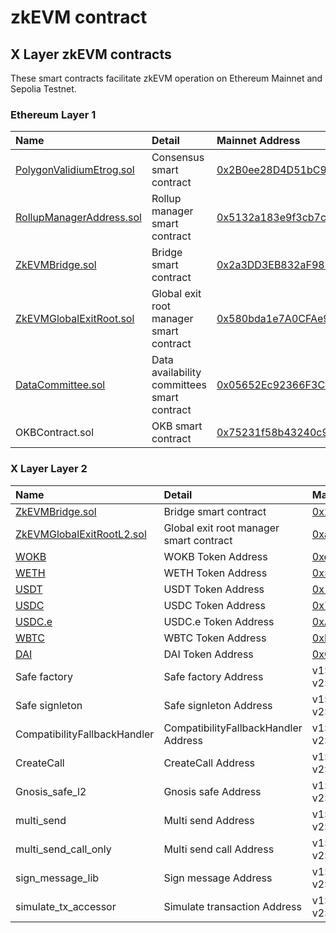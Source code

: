 # zkEVM contract
## X Layer zkEVM contracts
These smart contracts facilitate zkEVM operation on Ethereum Mainnet and Sepolia Testnet. 
### Ethereum Layer 1
|Name|Detail|Mainnet Address| Testnet Address| 
|:----|:--|:--|:--|
|[PolygonValidiumEtrog.sol](https://github.com/okx/xlayer-contracts/blob/release/v0.3.0/contracts/v2/consensus/validium/PolygonValidiumEtrog.sol "PolygonValidiumEtrog.sol")|Consensus smart contract|[0x2B0ee28D4D51bC9aDde5E58E295873F61F4a0507](https://etherscan.io/address/0x2B0ee28D4D51bC9aDde5E58E295873F61F4a0507 "0x2B0ee28D4D51bC9aDde5E58E295873F61F4a0507")|[0x01469dACfDDA885D68Ff0f8628F2629c14F95a20](https://sepolia.etherscan.io/address/0x01469dACfDDA885D68Ff0f8628F2629c14F95a20 "0x01469dACfDDA885D68Ff0f8628F2629c14F95a20")|
|[RollupManagerAddress.sol](https://github.com/okx/xlayer-contracts/blob/release/v0.3.0/contracts/v2/PolygonRollupManager.sol "RollupManagerAddress.sol")|Rollup manager smart contract|[0x5132a183e9f3cb7c848b0aac5ae0c4f0491b7ab2](https://etherscan.io/address/0x5132a183e9f3cb7c848b0aac5ae0c4f0491b7ab2 "0x5132a183e9f3cb7c848b0aac5ae0c4f0491b7ab2")|[0x6662621411A8DACC3cA7049C8BddABaa9a999ce3](https://sepolia.etherscan.io/address/0x6662621411A8DACC3cA7049C8BddABaa9a999ce3 "0x6662621411A8DACC3cA7049C8BddABaa9a999ce3")|
|[ZkEVMBridge.sol](https://github.com/okx/xlayer-contracts/blob/release/v0.3.0/contracts/v2/PolygonZkEVMBridgeV2.sol "ZkEVMBridge.sol")|Bridge smart contract| [0x2a3DD3EB832aF982ec71669E178424b10Dca2EDe](https://etherscan.io/address/0x2a3DD3EB832aF982ec71669E178424b10Dca2EDe "0x2a3DD3EB832aF982ec71669E178424b10Dca2EDe")|[0x7a4Ee6f9F0aB037fE771FC36D39C1E19bcc0Fdb5](https://sepolia.etherscan.io/address/0x7a4Ee6f9F0aB037fE771FC36D39C1E19bcc0Fdb5 "0x7a4Ee6f9F0aB037fE771FC36D39C1E19bcc0Fdb5")|
|[ZkEVMGlobalExitRoot.sol](https://github.com/okx/xlayer-contracts/blob/release/v0.3.0/contracts/v2/PolygonZkEVMGlobalExitRootV2.sol "ZkEVMGlobalExitRoot.sol")|Global exit root manager smart contract|[0x580bda1e7A0CFAe92Fa7F6c20A3794F169CE3CFb](https://etherscan.io/address/0x580bda1e7A0CFAe92Fa7F6c20A3794F169CE3CFb "0x580bda1e7A0CFAe92Fa7F6c20A3794F169CE3CFb")|[0x66E61bA00F58b857A9DD2C500F3aBc424A46BD20](https://sepolia.etherscan.io/address/0x66E61bA00F58b857A9DD2C500F3aBc424A46BD20 "0x66E61bA00F58b857A9DD2C500F3aBc424A46BD20")|
|[DataCommittee.sol](https://github.com/okx/xlayer-contracts/blob/release/v0.3.0/contracts/v2/consensus/validium/PolygonDataCommittee.sol "DataCommittee.sol")|Data availability committees smart contract|[0x05652Ec92366F3C2255991a265c499E01Ba58e6a](https://etherscan.io/address/0x05652Ec92366F3C2255991a265c499E01Ba58e6a "0x05652Ec92366F3C2255991a265c499E01Ba58e6a") |[0x9d89De09fa8666cD82fDb0E2466bB56D704D60e7](https://sepolia.etherscan.io/address/0x9d89De09fa8666cD82fDb0E2466bB56D704D60e7 "0x9d89De09fa8666cD82fDb0E2466bB56D704D60e7")|
|OKBContract.sol|OKB smart contract|[0x75231f58b43240c9718dd58b4967c5114342a86c](https://etherscan.io/address/0x75231f58b43240c9718dd58b4967c5114342a86c "0x75231f58b43240c9718dd58b4967c5114342a86c")|[0x3F4B6664338F23d2397c953f2AB4Ce8031663f80](https://sepolia.etherscan.io/address/0x3F4B6664338F23d2397c953f2AB4Ce8031663f80 "0x3F4B6664338F23d2397c953f2AB4Ce8031663f80")|

### X Layer Layer 2
|Name|Detail|Mainnet Address| Testnet Address| 
|:----|:--|:--|:--|
|[ZkEVMBridge.sol](https://github.com/okx/xlayer-contracts/blob/v0.3.1/contracts/v2/PolygonZkEVMBridgeV2.sol "ZkEVMBridge.sol")|Bridge smart contract|[0x2a3DD3EB832aF982ec71669E178424b10Dca2EDe](https://www.okx.com/explorer/xlayer/address/0x2a3DD3EB832aF982ec71669E178424b10Dca2EDe "0x2a3DD3EB832aF982ec71669E178424b10Dca2EDe")|[0x7a4Ee6f9F0aB037fE771FC36D39C1E19bcc0Fdb5](https://www.okx.com/explorer/xlayer-test/address/0x7a4Ee6f9F0aB037fE771FC36D39C1E19bcc0Fdb5 "0x7a4Ee6f9F0aB037fE771FC36D39C1E19bcc0Fdb5")|
|[ZkEVMGlobalExitRootL2.sol](https://github.com/okx/xlayer-contracts/blob/v0.3.1/contracts/v2/PolygonZkEVMGlobalExitRootV2.sol "ZkEVMGlobalExitRootL2.sol")|Global exit root manager smart contract|[0xa40d5f56745a118d0906a34e69aec8c0db1cb8fa](https://www.okx.com/explorer/xlayer/address/0xa40d5f56745a118d0906a34e69aec8c0db1cb8fa "0xa40d5f56745a118d0906a34e69aec8c0db1cb8fa")|[0xa40d5f56745a118d0906a34e69aec8c0db1cb8fa](https://www.okx.com/explorer/xlayer-test/address/0xa40d5f56745a118d0906a34e69aec8c0db1cb8fa "0xa40d5f56745a118d0906a34e69aec8c0db1cb8fa")|
|[WOKB](https://www.okx.com/explorer/xlayer/address/0xe538905cf8410324e03a5a23c1c177a474d59b2b "WOKB")|WOKB Token Address|[0xe538905cf8410324e03a5a23c1c177a474d59b2](https://www.okx.com/explorer/xlayer/address/0xe538905cf8410324e03a5a23c1c177a474d59b2b "0xe538905cf8410324e03a5a23c1c177a474d59b2b")|-|
|[WETH](https://www.okx.com/explorer/xlayer/token/0x5a77f1443d16ee5761d310e38b62f77f726bc71c "WETH")|WETH Token Address|[0x5a77f1443d16ee5761d310e38b62f77f726bc71c](https://www.okx.com/explorer/xlayer/address/0x5a77f1443d16ee5761d310e38b62f77f726bc71c "0x5a77f1443d16ee5761d310e38b62f77f726bc71c")|[0xBec7859BC3d0603BeC454F7194173E36BF2Aa5C8](https://www.okx.com/explorer/xlayer-test/address/0xBec7859BC3d0603BeC454F7194173E36BF2Aa5C8 "0xBec7859BC3d0603BeC454F7194173E36BF2Aa5C8")|
|[USDT](https://www.okx.com/explorer/xlayer/address/0x1e4a5963abfd975d8c9021ce480b42188849d41d "USDT")|USDT Token Address|[0x1e4a5963abfd975d8c9021ce480b42188849d41d](https://www.okx.com/explorer/xlayer/address/0x1e4a5963abfd975d8c9021ce480b42188849d41d "0x1e4a5963abfd975d8c9021ce480b42188849d41d")|-|
|[USDC](https://www.okx.com/explorer/xlayer/address/0x74b7f16337b8972027f6196a17a631ac6de26d22 "USDC")|USDC Token Address|[0x74b7F16337b8972027F6196A17a631aC6dE26d22](https://www.okx.com/explorer/xlayer/address/0x74b7f16337b8972027f6196a17a631ac6de26d22 "0x74b7F16337b8972027F6196A17a631aC6dE26d22")|-|
|[USDC.e](https://www.okx.com/explorer/xlayer/address/0xA8CE8aee21bC2A48a5EF670afCc9274C7bbbC035 "USDC.e")|USDC.e Token Address|[0xA8CE8aee21bC2A48a5EF670afCc9274C7bbbC035](https://www.okx.com/explorer/xlayer/address/0xA8CE8aee21bC2A48a5EF670afCc9274C7bbbC035 "0xA8CE8aee21bC2A48a5EF670afCc9274C7bbbC035")|-|
|[WBTC](https://www.okx.com/explorer/xlayer/address/0xea034fb02eb1808c2cc3adbc15f447b93cbe08e1 "WBTC")|WBTC Token Address|[0xEA034fb02eB1808C2cc3adbC15f447B93CbE08e1](https://www.okx.com/explorer/xlayer/address/0xea034fb02eb1808c2cc3adbc15f447b93cbe08e1 "0xEA034fb02eB1808C2cc3adbC15f447B93CbE08e1")|-|
|[DAI](https://www.okx.com/explorer/xlayer/address/0xc5015b9d9161dca7e18e32f6f25c4ad850731fd4 "DAI")|DAI Token Address|[0xC5015b9d9161Dca7e18e32f6f25C4aD850731Fd4](https://www.okx.com/explorer/xlayer/address/0xc5015b9d9161dca7e18e32f6f25c4ad850731fd4)
|Safe factory|Safe factory Address|v1:[0xa6B71E26C5e0845f74c812102Ca7114b6a896AB2](https://www.okx.com/explorer/xlayer/address/0xa6b71e26c5e0845f74c812102ca7114b6a896ab2 "v1 safe factory") <br/> v2:[0xC22834581EbC8527d974F8a1c97E1bEA4EF910BC](https://www.okx.com/explorer/xlayer/address/0xc22834581ebc8527d974f8a1c97e1bea4ef910bc "v2 safe factory")|-|
|Safe signleton|Safe signleton Address| v1:[0xd9Db270c1B5E3Bd161E8c8503c55cEABeE709552](https://www.okx.com/explorer/xlayer/address/0xd9db270c1b5e3bd161e8c8503c55ceabee709552 "v1 safe signleton") <br/> v2:[0x69f4D1788e39c87893C980c06EdF4b7f686e2938](https://www.okx.com/explorer/xlayer/address/0x69f4d1788e39c87893c980c06edf4b7f686e2938 "v2 safe signleton")|-|
|CompatibilityFallbackHandler|CompatibilityFallbackHandler Address|v1:[0xf48f2B2d2a534e402487b3ee7C18c33Aec0Fe5e4](https://www.okx.com/explorer/xlayer/address/0xf48f2b2d2a534e402487b3ee7c18c33aec0fe5e4 "v1 fallbackhandler") <br/> v2:[0x017062a1dE2FE6b99BE3d9d37841FeD19F573804](https://www.okx.com/explorer/xlayer/address/0x017062a1de2fe6b99be3d9d37841fed19f573804 "v2 fallbackhandler")|-|
|CreateCall|CreateCall Address|v1:[0x7cbB62EaA69F79e6873cD1ecB2392971036cFAa4](https://www.okx.com/explorer/xlayer/address/0x7cbb62eaa69f79e6873cd1ecb2392971036cfaa4 "v1 createcall") <br/> v2:[0xB19D6FFc2182150F8Eb585b79D4ABcd7C5640A9d](https://www.okx.com/explorer/xlayer/address/0xb19d6ffc2182150f8eb585b79d4abcd7c5640a9d "v2 createcall")|-|
|Gnosis_safe_l2|Gnosis safe Address|v1:[0x3E5c63644E683549055b9Be8653de26E0B4CD36E](https://www.okx.com/explorer/xlayer/address/0x3e5c63644e683549055b9be8653de26e0b4cd36e "v1 gnosis safe")<br/>v2:[0xfb1bffC9d739B8D520DaF37dF666da4C687191EA](https://www.okx.com/explorer/xlayer/address/0xfb1bffc9d739b8d520daf37df666da4c687191ea "v2 gnosis safe")|-|
|multi_send|Multi send Address|v1:[0xa238cbeb142c10ef7ad8442c6d1f9e89e07e7761](https://www.okx.com/explorer/xlayer/address/0xa238cbeb142c10ef7ad8442c6d1f9e89e07e7761 "v1 multisend")<br/> v2:[0x998739BFdAAdde7C933B942a68053933098f9EDa](https://www.okx.com/explorer/xlayer/address/0x998739bfdaadde7c933b942a68053933098f9eda "V2 multisend")|-|
|multi_send_call_only|Multi send call Address|v1:[0x40A2aCCbd92BCA938b02010E17A5b8929b49130D](https://www.okx.com/explorer/xlayer/address/0x40a2accbd92bca938b02010e17a5b8929b49130d "v1 multisendcall")<br/> v2:[0xA1dabEF33b3B82c7814B6D82A79e50F4AC44102B](https://www.okx.com/explorer/xlayer/address/0xa1dabef33b3b82c7814b6d82a79e50f4ac44102b "V2 multisendcall")|-|
|sign_message_lib|Sign message Address|v1:[0xA65387F16B013cf2Af4605Ad8aA5ec25a2cbA3a2](https://www.okx.com/explorer/xlayer/address/0xa65387f16b013cf2af4605ad8aa5ec25a2cba3a2 "v1 signmessage")<br/> v2:[0x98FFBBF51bb33A056B08ddf711f289936AafF717](https://www.okx.com/explorer/xlayer/address/0x98ffbbf51bb33a056b08ddf711f289936aaff717 "v2 signmessage")|-|
|simulate_tx_accessor|Simulate transaction Address|v1:[0x59AD6735bCd8152B84860Cb256dD9e96b85F69Da](https://www.okx.com/explorer/xlayer/address/0x59ad6735bcd8152b84860cb256dd9e96b85f69da "v1 simulatetxn")<br/> v2:[0x727a77a074D1E6c4530e814F89E618a3298FC044](https://www.okx.com/explorer/xlayer/address/0x727a77a074d1e6c4530e814f89e618a3298fc044 "v2 simulatetxn")|-|